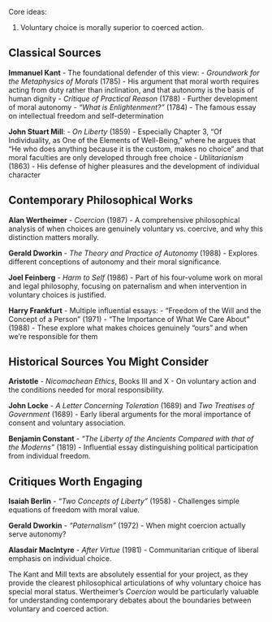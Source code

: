 
Core ideas:

1. Voluntary choice is morally superior to coerced action.



## Classical Sources

**Immanuel Kant** - The foundational defender of this view:
- *Groundwork for the Metaphysics of Morals* (1785) - His argument that moral worth requires acting from duty rather than inclination, and that autonomy is the basis of human dignity
- *Critique of Practical Reason* (1788) - Further development of moral autonomy
- *"What is Enlightenment?"* (1784) - The famous essay on intellectual freedom and self-determination

**John Stuart Mill**:
- *On Liberty* (1859) - Especially Chapter 3, "Of Individuality, as One of the Elements of Well-Being," where he argues that "He who does anything because it is the custom, makes no choice" and that moral faculties are only developed through free choice
- *Utilitarianism* (1863) - His defense of higher pleasures and the development of individual character

## Contemporary Philosophical Works

**Alan Wertheimer** - *Coercion* (1987) - A comprehensive philosophical analysis of when choices are genuinely voluntary vs. coercive, and why this distinction matters morally.

**Gerald Dworkin** - *The Theory and Practice of Autonomy* (1988) - Explores different conceptions of autonomy and their moral significance.

**Joel Feinberg** - *Harm to Self* (1986) - Part of his four-volume work on moral and legal philosophy, focusing on paternalism and when intervention in voluntary choices is justified.

**Harry Frankfurt** - Multiple influential essays:
- "Freedom of the Will and the Concept of a Person" (1971)
- "The Importance of What We Care About" (1988)
- These explore what makes choices genuinely "ours" and when we're responsible for them

## Historical Sources You Might Consider

**Aristotle** - *Nicomachean Ethics*, Books III and X - On voluntary action and the conditions needed for moral responsibility.

**John Locke** - *A Letter Concerning Toleration* (1689) and *Two Treatises of Government* (1689) - Early liberal arguments for the moral importance of consent and voluntary association.

**Benjamin Constant** - *"The Liberty of the Ancients Compared with that of the Moderns"* (1819) - Influential essay distinguishing political participation from individual freedom.

## Critiques Worth Engaging

**Isaiah Berlin** - *"Two Concepts of Liberty"* (1958) - Challenges simple equations of freedom with moral value.

**Gerald Dworkin** - *"Paternalism"* (1972) - When might coercion actually serve autonomy?

**Alasdair MacIntyre** - *After Virtue* (1981) - Communitarian critique of liberal emphasis on individual choice.

The Kant and Mill texts are absolutely essential for your project, as they provide the clearest philosophical articulations of why voluntary choice has special moral status. Wertheimer's *Coercion* would be particularly valuable for understanding contemporary debates about the boundaries between voluntary and coerced action.